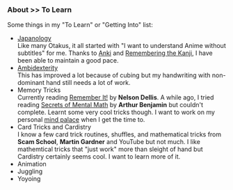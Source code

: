 <SEO title="To Learn &bull; About" />

### About &gt;&gt; To Learn

Some things in my "To Learn" or "Getting Into" list:

- [Japanology](https://en.wikipedia.org/wiki/Japanese_studies)  
  Like many Otakus, it all started with "I want to understand Anime without subtitles" for me. Thanks to [Anki](https://ankiweb.net/) and [Remembering the Kanji](https://en.wikipedia.org/wiki/Remembering_the_Kanji_and_Remembering_the_Hanzi), I have been able to maintain a good pace.
- [Ambidexterity](https://en.wikipedia.org/wiki/Ambidexterity)  
  This has improved a lot because of cubing but my handwriting with non-dominant hand still needs a lot of work.
- Memory Tricks  
  Currently reading [Remember It!](https://www.goodreads.com/book/show/38657042-remember-it) by **Nelson Dellis**. A while ago, I tried reading [Secrets of Mental Math](https://www.goodreads.com/book/show/83585.Secrets_of_Mental_Math) by **Arthur Benjamin** but couldn't complete. Learnt some very cool tricks though. I want to work on my personal [mind palace](https://en.wikipedia.org/wiki/Method_of_loci) when I get the time to.
- Card Tricks and Cardistry  
  I know a few card trick routines, shuffles, and mathematical tricks from **Scam School**, **Martin Gardner** and YouTube but not much. I like mathemtical tricks that "just work" more than sleight of hand but Cardistry certainly seems cool. I want to learn more of it.
- Animation
- Juggling
- Yoyoing
